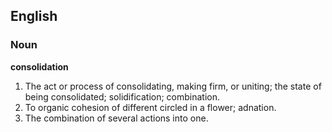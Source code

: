 ==English==

===Noun===

'''consolidation'''

#The act or process of consolidating, making firm, or uniting; the state of being consolidated; solidification; combination.
#To organic cohesion of different circled in a flower; adnation.
#The combination of several actions into one.